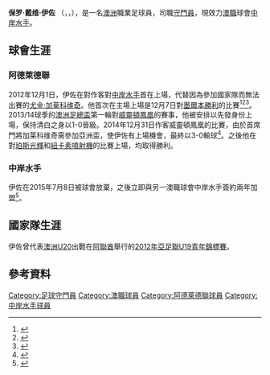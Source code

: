 {{noteTA|G1=足球|G2=ALeague
|T=zh-hans:保罗·伊佐; zh-hk:保羅·伊素;
|1=zh-hans:保罗·伊佐; zh-hk:保羅·伊素;
}}
{{Infobox football biography
| name        = Paul Izzo
| fullname    = Paul David Izzo<ref>{{Cite news |title=List of Players — 2013 FIFA U-20 World Cup |url=http://www.fifadata.com/document/FWYC/2013/pdf/FWYC_2013_SquadLists.pdf |work=[[FIFA|Fédération Internationale de Football Association]] |accessdate=22 June 2013 |archive-date=2015-09-24 |archive-url=https://web.archive.org/web/20150924012721/http://www.fifadata.com/document/FWYC/2013/pdf/FWYC_2013_SquadLists.pdf |dead-url=no }}</ref>
| image       = Paul Izzo 2013.jpg
| caption     = 2013年效力[[澳洲20歲以下國家足球隊|澳洲U20]]的伊佐
| birth_date  = {{birth date and age|1995|01|6|df=yes}}
| birth_place = [[澳洲|澳洲]][[阿德萊德聯|阿德萊德聯]]
| height      = {{convert|1.83|m|abbr=on}}
| position    = [[守門員_(足球)|守門員]]
| currentclub = [[中岸水手足球會|中岸水手]]
| clubnumber  = 
| youthyears1 =                    | youthclubs1 = [[坎貝爾城足球會|坎貝爾城]]
| youthyears2 = 2010–2011 | youthclubs2 = 澳洲足球體育學院計劃
| youthyears3 = 2011–     | youthclubs3 = [[阿德萊德聯|阿德萊德聯]]
| years1 = 2011–2015 | caps1 = 6 | goals1 = 0 | clubs1 = [[阿德萊德聯|阿德萊德聯]]
| years2 = 2015–     | caps2 = 0 | goals2 = 0 | clubs2 = [[中岸水手足球會|中岸水手]]
| nationalyears1= 2011–     | nationalcaps1= 12| nationalgoals1= 0| nationalteam1= [[澳洲20歲以下國家足球隊|澳洲U20]]
| club-update = 8 July 2015
| ntupdate    = 17 July 2014
}}
'''保罗·戴维·伊佐''' （{{lang-en|'''Paul David Izzo'''}}，{{bd|1995年|1月6日}}，{{IPA-it|ˈpul ˈitsˈɔ}}），是一名[[澳洲|澳洲]]職業足球員，司職[[守門員_(足球)|守門員]]，現效力[[澳職|澳職]]球會[[中岸水手足球會|中岸水手]]。

==球會生涯==

===阿德萊德聯===
2012年12月1日，伊佐在對作客對[[中岸水手足球會|中岸水手]]首在上場，代替因為參加國家隊而無法出賽的[[尤金·加莱科维奇|尤金·加莱科维奇]]。他首次在主場上場是12月7日對[[墨尔本胜利足球俱乐部|墨爾本勝利]]的比賽<ref>{{cite web | url = http://www.footballaustralia.com.au/adelaideunited/players/Paul-Izzo/4924 | title = Paul Izzo | publisher = footballaustralia.com.au | accessdate = 18 July 2012 | deadurl = yes | archiveurl = https://web.archive.org/web/20120930081543/http://www.footballaustralia.com.au/adelaideunited/players/Paul-Izzo/4924 | archivedate = 2012年9月30日 }}</ref><ref>{{cite web | url = http://aus.worldfootball.net/spieler_profil/paul-izzo/ | title = Paul Izzo | publisher = worldfootball.net | accessdate = 18 July 2012 | archive-date = 2019-12-14 | archive-url = https://web.archive.org/web/20191214033342/http://aus.worldfootball.net/spieler_profil/paul-izzo/ | dead-url = no }}</ref><ref>{{cite web | url = http://www.footballaustralia.com.au/aleague/matchcentre/lineup/Adelaide-United-FC-v-Melbourne-Victory-FC-Hyundai-A-League/2659 | title = Adelaide United FC vs Melbourne Victory FC: Team lineup | publisher = footballaustralia.com.au | accessdate = 16 December 2012 | deadurl = yes | archiveurl = https://web.archive.org/web/20131029204551/http://www.footballaustralia.com.au/aleague/matchcentre/lineup/Adelaide-United-FC-v-Melbourne-Victory-FC-Hyundai-A-League/2659 | archivedate = 2013年10月29日 }}</ref>。2013/14球季的[[澳洲足總盃|澳洲足總盃]]第一輪對[[威靈頓鳳凰足球俱樂部|威靈頓鳳凰]]的賽事，他被安排以先發身份上場，保持清白之身以1-0晉級。2014年12月31日作客威靈頓鳳凰的比賽，由於首席門將加莱科维奇需參加亞洲盃，使伊佐有上場機會，最終以3-0輸球<ref>{{cite news | url = http://www.stuff.co.nz/sport/football/64583729/tyler-boyds-late-double-fires-wellington-phoenix-up-to-third-on-aleague-ladder | title = Tyler Boyd's late double fires Wellington Phoenix up to third on A-League ladder | publisher = stuff.co.nz | date = 1 January 2014 | accessdate = 10 July 2015 | archive-date = 2015-09-24 | archive-url = https://web.archive.org/web/20150924161545/http://www.stuff.co.nz/sport/football/64583729/tyler-boyds-late-double-fires-wellington-phoenix-up-to-third-on-aleague-ladder | dead-url = no }}</ref>。之後他在對[[珀斯光輝|珀斯光輝]]和[[紐卡素噴射機|紐卡素噴射機]]的比賽上場，均取得勝利。

===中岸水手===
伊佐在2015年7月8日被球會放棄，之後立即與另一澳職球會中岸水手簽約兩年加盟<ref>{{cite news|url=http://www.ccmariners.com.au/article/news-izzo-inks-with-mariners/vp1hv3g3tsax17dacggwr8luu|publisher={{ALeague CCM}}|title=Izzo inks with Mariners|date=8 July 2015|accessdate=8 July 2015|archive-date=2017-09-02|archive-url=https://web.archive.org/web/20170902013820/http://www.ccmariners.com.au/article/news-izzo-inks-with-mariners/vp1hv3g3tsax17dacggwr8luu|dead-url=no}}</ref>。

==國家隊生涯==
伊佐曾代表[[澳洲20歲以下國家足球隊|澳洲U20]]出戰在[[阿聯酋|阿聯酋]]舉行的[[2012年亞足聯U19青年錦標賽|2012年亞足聯U19青年錦標賽]]。

==參考資料==
{{reflist}}

[[Category:足球守門員|Category:足球守門員]]
[[Category:澳職球員|Category:澳職球員]]
[[Category:阿德萊德聯球員|Category:阿德萊德聯球員]]
[[Category:中岸水手球員|Category:中岸水手球員]]